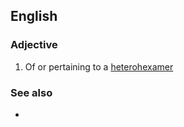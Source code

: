==English==

===Adjective===
{{en-adj|-}}

# Of or pertaining to a [[heterohexamer]]

===See also===
* {{l|en|homohexameric}}